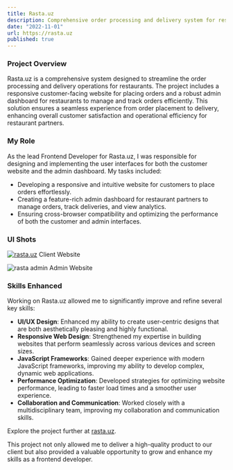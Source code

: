 ```yaml
---
title: Rasta.uz
description: Comprehensive order processing and delivery system for restaurants.
date: "2022-11-01"
url: https://rasta.uz
published: true
---
```



### Project Overview
Rasta.uz is a comprehensive system designed to streamline the order processing and delivery operations for restaurants. The project includes a responsive customer-facing website for placing orders and a robust admin dashboard for restaurants to manage and track orders efficiently. This solution ensures a seamless experience from order placement to delivery, enhancing overall customer satisfaction and operational efficiency for restaurant partners.

### My Role
As the lead Frontend Developer for Rasta.uz, I was responsible for designing and implementing the user interfaces for both the customer website and the admin dashboard. My tasks included:
- Developing a responsive and intuitive website for customers to place orders effortlessly.
- Creating a feature-rich admin dashboard for restaurant partners to manage orders, track deliveries, and view analytics.
- Ensuring cross-browser compatibility and optimizing the performance of both the customer and admin interfaces.

### UI Shots
[![rasta.uz](/images/rasta.png)](https://rasta.uz)
Client Website

![rasta admin](/images/rasta-admin.png "admin")
Admin Website

### Skills Enhanced
Working on Rasta.uz allowed me to significantly improve and refine several key skills:
- **UI/UX Design**: Enhanced my ability to create user-centric designs that are both aesthetically pleasing and highly functional.
- **Responsive Web Design**: Strengthened my expertise in building websites that perform seamlessly across various devices and screen sizes.
- **JavaScript Frameworks**: Gained deeper experience with modern JavaScript frameworks, improving my ability to develop complex, dynamic web applications.
- **Performance Optimization**: Developed strategies for optimizing website performance, leading to faster load times and a smoother user experience.
- **Collaboration and Communication**: Worked closely with a multidisciplinary team, improving my collaboration and communication skills.

Explore the project further at [rasta.uz](https://rasta.uz).

This project not only allowed me to deliver a high-quality product to our client but also provided a valuable opportunity to grow and enhance my skills as a frontend developer.
